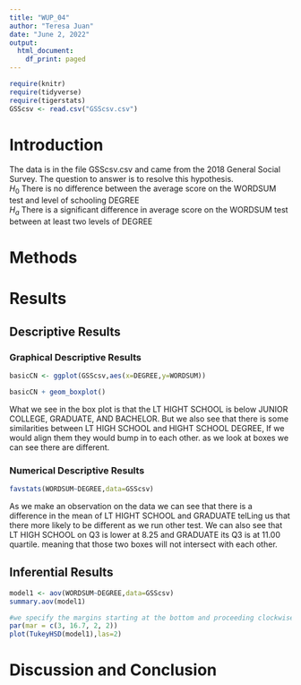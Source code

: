 ```yaml
---
title: "WUP_04"
author: "Teresa Juan"
date: "June 2, 2022"
output:
  html_document:
    df_print: paged
---
```


```r
require(knitr)
require(tidyverse)
require(tigerstats)
GSScsv <- read.csv("GSScsv.csv") 

```

# Introduction

<!--In this section you explain what you are trying to show.  Where did the data come from?  What is the research or other question you are trying to answer?!-->

The data is in the file GSScsv.csv and came from the 2018 General Social Survey.  The question to answer is to resolve this hypothesis.  
$H_0$ There is no difference between the average score on the WORDSUM test and level of schooling DEGREE  
$H_a$ There is a significant difference in average score on the WORDSUM test between at least two levels of DEGREE  

# Methods

<!--Decide on your methods:  use "variable analysis" or other appropriate descriptors.  Make sure to choose at least one graphical method and at least one numerical method.!-->

# Results

<!--Divide this section into two sub-sections:  One for your descriptive  results and one for your inferential results.!-->

## Descriptive Results

### Graphical Descriptive Results

<!--Graphical results here.  Make sure to show your code.  Provide appropriate labels for axes, giving units if possible, and provide a good title for the graph, too.  Use the graphical results to describe the patterns if any that exist in the data as focused toward the research question!-->

```r
basicCN <- ggplot(GSScsv,aes(x=DEGREE,y=WORDSUM))

basicCN + geom_boxplot()
```

What we see in the box plot is that the LT HIGHT SCHOOL is below JUNIOR COLLEGE, GRADUATE, AND BACHELOR. But we also see that there is some similarities between LT HIGH SCHOOL and HIGHT SCHOOL DEGREE, If we would align them they would bump in to each other. as we look at boxes we can see there are different. 

### Numerical Descriptive Results

<!--Numerical results go here. Use the numerical results to describe the patterns if any that exist in the data as focused toward the research question!-->

```r
favstats(WORDSUM~DEGREE,data=GSScsv)
```
As we make an observation on the data we can see that there is a difference in the mean of LT HIGHT SCHOOL and GRADUATE telLing us that there more likely to be different as we run other test. We can also see that LT HIGH SCHOOL on Q3 is lower at 8.25 and GRADUATE its Q3 is at 11.00 quartile. meaning that those two boxes will not intersect with each other.

## Inferential Results

<!--State hypothesis clearly.  Make sure your discussion of the inferential test covers all the aspects that the test output produces, such as test statistic, p-value etc.  Make a decision about the null hypothesis, explain the assumptions on which the selected test/procedure was based, and why the chosen procedure satisfys the assumptions and is appropriate to answer the research question!-->

```r
model1 <- aov(WORDSUM~DEGREE,data=GSScsv)
summary.aov(model1)
```


```r
#we specify the margins starting at the bottom and proceeding clockwise - thus 8.7 is the left side margin to hold the names of the factors
par(mar = c(3, 16.7, 2, 2))
plot(TukeyHSD(model1),las=2)
```

# Discussion and Conclusion

<!--Discussion and conclusion here.  If you found a relationship be sure to consider whether the relationship occurs because one of the variavbles causes the other, or whether they perhasps are related for some other reason.  Watch the chapter 6 videos from the GeorgeTown videos collection.!-->

